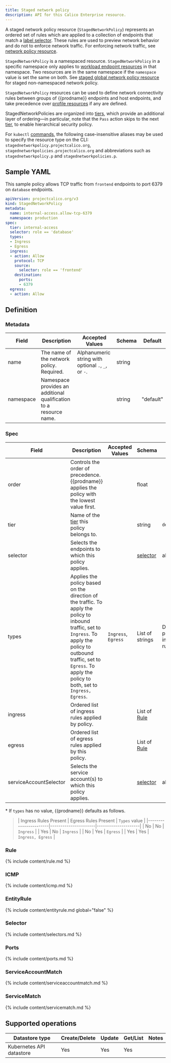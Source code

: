 ```yaml
---
title: Staged network policy
description: API for this Calico Enterprise resource. 
---
```


A staged network policy resource (`StagedNetworkPolicy`) represents an ordered set of rules which are applied
to a collection of endpoints that match a [label selector](#selector). These rules are used to preview network behavior and do
not to enforce network traffic. For enforcing network traffic, see [network policy resource](networkpolicy.mdx).

`StagedNetworkPolicy` is a namespaced resource. `StagedNetworkPolicy` in a specific namespace
only applies to [workload endpoint resources](workloadendpoint.mdx)
in that namespace. Two resources are in the same namespace if the `namespace`
value is set the same on both.
See [staged global network policy resource](stagedglobalnetworkpolicy.mdx) for staged non-namespaced network policy.

`StagedNetworkPolicy` resources can be used to define network connectivity rules between groups of {{prodname}} endpoints and host endpoints, and
take precedence over [profile resources](profile.mdx) if any are defined.

StagedNetworkPolicies are organized into [tiers](tier.mdx), which provide an additional layer of ordering—in particular, note that the `Pass` action skips to the
next [tier](tier.mdx), to enable hierarchical security policy.

For `kubectl` [commands](https://kubernetes.io/docs/reference/kubectl/overview/), the following case-insensitive aliases
may be used to specify the resource type on the CLI:
`stagednetworkpolicy.projectcalico.org`, `stagednetworkpolicies.projectcalico.org` and abbreviations such as
`stagednetworkpolicy.p` and `stagednetworkpolicies.p`.

## Sample YAML

This sample policy allows TCP traffic from `frontend` endpoints to port 6379 on
`database` endpoints.

```yaml
apiVersion: projectcalico.org/v3
kind: StagedNetworkPolicy
metadata:
  name: internal-access.allow-tcp-6379
  namespace: production
spec:
  tier: internal-access
  selector: role == 'database'
  types:
  - Ingress
  - Egress
  ingress:
  - action: Allow
    protocol: TCP
    source:
      selector: role == 'frontend'
    destination:
      ports:
      - 6379
  egress:
  - action: Allow
```

## Definition

### Metadata

| Field     | Description                                                        | Accepted Values                                     | Schema | Default   |
|-----------|--------------------------------------------------------------------|-----------------------------------------------------|--------|-----------|
| name      | The name of the network policy. Required.                          | Alphanumeric string with optional `.`, `_`, or `-`. | string |           |
| namespace | Namespace provides an additional qualification to a resource name. |                                                     | string | "default" |


### Spec

| Field    | Description                                                                                         | Accepted Values | Schema                | Default |
|----------|-----------------------------------------------------------------------------------------------------|-----------------|-----------------------|---------|
| order    | Controls the order of precedence. {{prodname}} applies the policy with the lowest value first. |                 | float                 |         |
| tier     | Name of the [tier](tier.mdx) this policy belongs to.                                                   |                 | string                 |  `default` |
| selector | Selects the endpoints to which this policy applies.                                                 |                 | [selector](#selector) | all()   |
| types    | Applies the policy based on the direction of the traffic. To apply the policy to inbound traffic, set to `Ingress`. To apply the policy to outbound traffic, set to `Egress`. To apply the policy to both, set to `Ingress, Egress`. | `Ingress`, `Egress` | List of strings | Depends on presence of ingress/egress rules\* |
| ingress  | Ordered list of ingress rules applied by policy.                                                    |                 | List of [Rule](#rule) |         |
| egress   | Ordered list of egress rules applied by this policy.                                                |                 | List of [Rule](#rule) |         |
 serviceAccountSelector | Selects the service account(s) to which this policy applies.                           |                 | [selector](#selector)  | all()   |

\* If `types` has no value, {{prodname}} defaults as follows.

>| Ingress Rules Present | Egress Rules Present | `Types` value       |
 |-----------------------|----------------------|---------------------|
 | No                    | No                   | `Ingress`           |
 | Yes                   | No                   | `Ingress`           |
 | No                    | Yes                  | `Egress`            |
 | Yes                   | Yes                  | `Ingress, Egress`   |


### Rule

{% include content/rule.md %}

### ICMP

{% include content/icmp.md %}

### EntityRule

{% include content/entityrule.md global="false" %}

### Selector

{% include content/selectors.md %}

### Ports

{% include content/ports.md %}

### ServiceAccountMatch

{% include content/serviceaccountmatch.md %}

### ServiceMatch

{% include content/servicematch.md %}

## Supported operations

| Datastore type           | Create/Delete | Update | Get/List | Notes
|--------------------------|---------------|--------|----------|------
| Kubernetes API datastore | Yes           | Yes    | Yes      |
